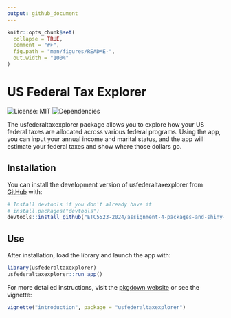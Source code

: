 ```yaml
---
output: github_document
---
```


<!-- README.md is generated from README.Rmd. Please edit that file -->

```r
knitr::opts_chunk$set(
  collapse = TRUE,
  comment = "#>",
  fig.path = "man/figures/README-",
  out.width = "100%"
)
```

# US Federal Tax Explorer

<!-- badges: start -->
![License: MIT](https://img.shields.io/badge/License-MIT-green.svg)
![Dependencies](https://img.shields.io/badge/dependencies-up%20to%20date-brightgreen.svg)
<!-- badges: end -->

The usfederaltaxexplorer package allows you to explore how your US federal taxes are allocated across various federal programs. Using the app, you can input your annual income and marital status, and the app will estimate your federal taxes and show where those dollars go.

## Installation

You can install the development version of usfederaltaxexplorer from [GitHub](https://github.com/) with:

``` r
# Install devtools if you don't already have it
# install.packages("devtools")
devtools::install_github("ETC5523-2024/assignment-4-packages-and-shiny-apps-trut0001/usfederaltaxexplorer")
```

## Use

After installation, load the library and launch the app with:

```r
library(usfederaltaxexplorer)
usfederaltaxexplorer::run_app()
```

For more detailed instructions, visit the [pkgdown website](https://etc5523-2024.github.io/assignment-4-packages-and-shiny-apps-trut0001/) or see the vignette:

```r
vignette("introduction", package = "usfederaltaxexplorer")
```


